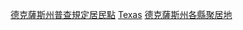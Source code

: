 {{containercat}}

[[Category:德克薩斯州普查規定居民點|]]
[[Category:美國各縣普查規定居民點|Texas]]
[[Category:德克薩斯州各縣聚居地|]]